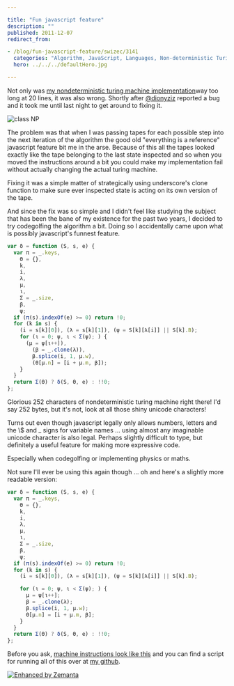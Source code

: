 ```yaml
---

title: "Fun javascript feature"
description: ""
published: 2011-12-07
redirect_from:

- /blog/fun-javascript-feature/swizec/3141
  categories: "Algorithm, JavaScript, Languages, Non-deterministic Turing machine, Programming, Turing machine, Uncategorized"
  hero: ../../../defaultHero.jpg

---
```


Not only was [my nondeterministic turing machine implementation](http://swizec.com/blog/nondeterministic-turing-machine-simulator-in-23-lines-of-javascript/swizec/3047 "Nondeterministic turing machine simulator in 23 lines of JavaScript")way too long at 20 lines, it was also wrong. Shortly after [@dionyziz](https://twitter.com/#!/dionyziz) reported a bug and it took me until last night to get around to fixing it.

![class NP](https://swizec.com/blog/wp-content/uploads/2011/12/14310922_6ed3badf9e_m1.jpg "class NP")

The problem was that when I was passing tapes for each possible step into the next iteration of the algorithm the good old "everything is a reference" javascript feature bit me in the arse. Because of this all the tapes looked exactly like the tape belonging to the last state inspected and so when you moved the instructions around a bit you could make my implementation fail without actually changing the actual turing machine.

Fixing it was a simple matter of strategically using underscore's clone function to make sure ever inspected state is acting on its own version of the tape.

And since the fix was so simple and I didn't feel like studying the subject that has been the bane of my existence for the past two years, I decided to try codegolfing the algorithm a bit. Doing so I accidentally came upon what is possibly javascript's funnest feature.

```javascript
var δ = function (S, s, e) {
  var π = _.keys,
    Θ = {},
    k,
    i,
    λ,
    μ,
    ι,
    Σ = _.size,
    β,
    ψ;
  if (π(s).indexOf(e) >= 0) return !0;
  for (k in s) {
    (i = s[k][0]), (λ = s[k][1]), (ψ = S[k][λ[i]] || S[k].B);
    for (ι = 0; ψ, ι < Σ(ψ); ) {
      (μ = ψ[ι++]),
        (β = _.clone(λ)),
        β.splice(i, 1, μ.w),
        (Θ[μ.n] = [i + μ.m, β]);
    }
  }
  return Σ(Θ) ? δ(S, Θ, e) : !!0;
};
```

Glorious 252 characters of nondeterministic turing machine right there! I'd say 252 bytes, but it's not, look at all those shiny unicode characters!

Turns out even though javascript legally only allows numbers, letters and the \\$ and \_ signs for variable names ... using almost any imaginable unicode character is also legal. Perhaps slightly difficult to type, but definitely a useful feature for making more expressive code.

Especially when codegolfing or implementing physics or maths.

Not sure I'll ever be using this again though ... oh and here's a slightly more readable version:

```javascript
var δ = function (S, s, e) {
  var π = _.keys,
    Θ = {},
    k,
    i,
    λ,
    μ,
    ι,
    Σ = _.size,
    β,
    ψ;
  if (π(s).indexOf(e) >= 0) return !0;
  for (k in s) {
    (i = s[k][0]), (λ = s[k][1]), (ψ = S[k][λ[i]] || S[k].B);

    for (ι = 0; ψ, ι < Σ(ψ); ) {
      μ = ψ[ι++];
      β = _.clone(λ);
      β.splice(i, 1, μ.w);
      Θ[μ.n] = [i + μ.m, β];
    }
  }
  return Σ(Θ) ? δ(S, Θ, e) : !!0;
};
```

Before you ask, [machine instructions look like this](https://github.com/Swizec/random-coding/blob/master/machine2.json) and you can find a script for running all of this over at [my github](https://github.com/Swizec/random-coding/blob/master/turing.js).

[![Enhanced by Zemanta](https://img.zemanta.com/zemified_e.png?x-id=f71ddb32-99a1-410b-9125-9664459b978b)](http://www.zemanta.com/ "Enhanced by Zemanta")
